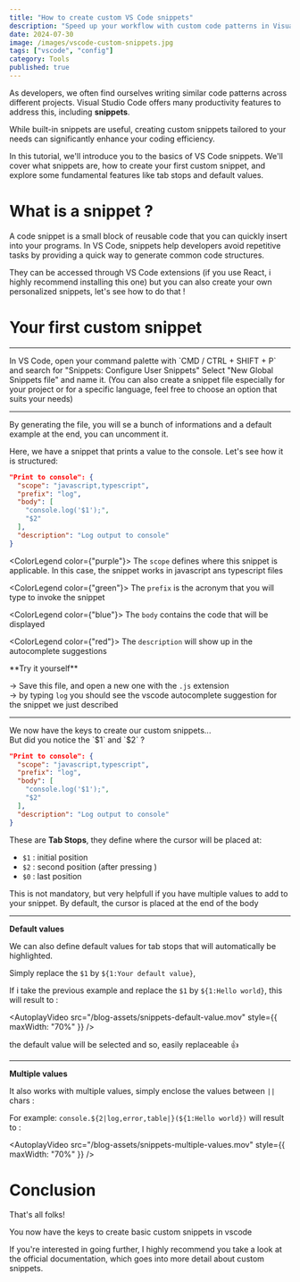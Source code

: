 ```yaml
---
title: "How to create custom VS Code snippets"
description: "Speed up your workflow with custom code patterns in Visual Studio Code"
date: 2024-07-30
image: /images/vscode-custom-snippets.jpg
tags: ["vscode", "config"]
category: Tools
published: true
---
```


As developers, we often find ourselves writing similar code patterns across different projects.
Visual Studio Code offers many productivity features to address this, including **snippets**.

<SpacerS />

While built-in snippets are useful, creating custom snippets tailored to your
needs can significantly enhance your coding efficiency.

<SpacerS />

In this tutorial, we'll introduce you to the basics of VS Code snippets.
We'll cover what snippets are, how to create your first custom snippet,
and explore some fundamental features like tab stops and default values.

# What is a snippet ?

A code snippet is a small block of reusable code that you can quickly insert into your programs.
In VS Code, snippets help developers avoid repetitive tasks by providing a quick way to generate
common code structures.

<AutoplayVideo src="/blog-assets/snippets-example.mov" />

They can be accessed through VS Code extensions (if you use React, i highly
recommend installing <CustomLink isExternal href='https://marketplace.visualstudio.com/items?itemName=dsznajder.es7-react-js-snippets'>this one</CustomLink>)
but you can also create your own personalized snippets, let's see how to do that !

# Your first custom snippet

<hr className="mt-1" />

<Step number={1} title="Set up a new snippets file">
In VS Code, open your command palette with `CMD / CTRL + SHIFT + P` and search for "Snippets: Configure User Snippets"
<SpacerS />
Select "New Global Snippets file" and name it. (You can also create a snippet file especially for your project or for a specific language, feel free to choose an option that suits your needs)

</Step>

---

<Step number={2} title="Understand the structure">

By generating the file, you will se a bunch of informations and a default example at the end, you can uncomment it.

<SpacerS />

Here, we have a snippet that prints a value to the console.
Let's see how it is structured:

```json {2}#purple {3}#green {4}#blue {8}#red
"Print to console": {
  "scope": "javascript,typescript",
  "prefix": "log",
  "body": [
    "console.log('$1');",
    "$2"
  ],
  "description": "Log output to console"
}
```

<ColorLegend color={"purple"}>
  The `scope` defines where this snippet is applicable. In this case, the
  snippet works in javascript ans typescript files
</ColorLegend>

<ColorLegend color={"green"}>
  The `prefix` is the acronym that you will type to invoke the snippet
</ColorLegend>

<ColorLegend color={"blue"}>
  The `body` contains the code that will be displayed
</ColorLegend>

<ColorLegend color={"red"}>
  The `description` will show up in the autocomplete suggestions
</ColorLegend>

<SpacerM />

<Callout>
  **Try it yourself**
  <SpacerXS />

&rarr; Save this file, and open a new one with the `.js` extension <br/>
&rarr; by typing `log` you should see the vscode autocomplete suggestion for the snippet we just described

</Callout>

</Step>

---

<Step number={3} title="Tab stops, default value & multiple values">
We now have the keys to create our custom snippets... <br/>But did you notice the `$1` and `$2` ?

```json /$1/ /$2/
"Print to console": {
  "scope": "javascript,typescript",
  "prefix": "log",
  "body": [
    "console.log('$1');",
    "$2"
  ],
  "description": "Log output to console"
}
```

These are **Tab Stops**, they define where the cursor will be placed at:

- `$1` : initial position
- `$2` : second position (after pressing <KeyboardKey value='TAB' />)
- `$0` : last position

This is not mandatory, but very helpfull if you have multiple values to add to your snippet. By default, the cursor is placed at the end of the body

---

**Default values**

<SpacerXS />

We can also define default values for tab stops that will automatically be highlighted.

<SpacerS />

Simply replace the `$1` by `${1:Your default value}`,

<SpacerS />

If i take the previous example and replace the `$1` by `${1:Hello world}`, this will result to :

<AutoplayVideo
  src="/blog-assets/snippets-default-value.mov"
  style={{ maxWidth: "70%" }}
/>

the default value will be selected and so, easily replaceable 👍

---

**Multiple values**

<SpacerXS />

It also works with multiple values, simply enclose the values between `||` chars :

For example: `console.${2|log,error,table|}(${1:Hello world})` will result to :

<AutoplayVideo
  src="/blog-assets/snippets-multiple-values.mov"
  style={{ maxWidth: "70%" }}
/>

</Step>

# Conclusion

That's all folks!

You now have the keys to create basic custom snippets in vscode

<SpacerS />

If you're interested in going further, I highly recommend you take a look at the <CustomLink isExternal href="https://code.visualstudio.com/docs/editor/userdefinedsnippets">
official documentation</CustomLink>, which goes into more detail about custom snippets.
